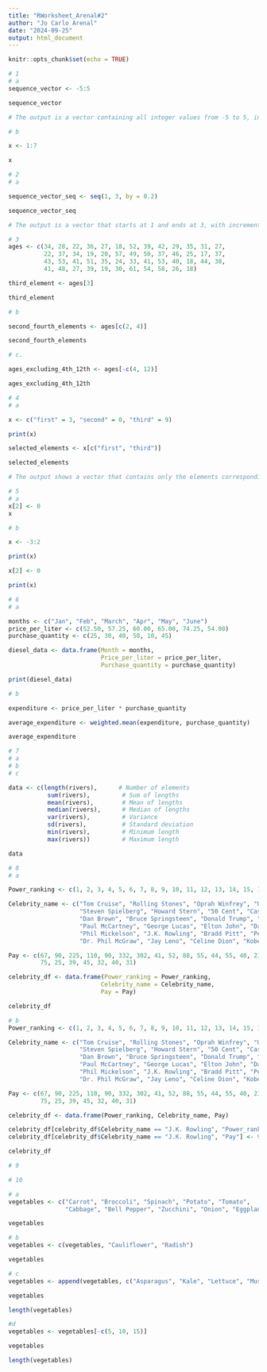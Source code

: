 ```yaml
---
title: "RWorksheet_Arenal#2"
author: "Jo Carlo Arenal"
date: "2024-09-25"
output: html_document
---
```


```r
knitr::opts_chunk$set(echo = TRUE)
```

```r
# 1
# a
sequence_vector <- -5:5

sequence_vector

# The output is a vector containing all integer values from -5 to 5, inclusive. The : operator generates a sequence of numbers, starting from the left operand (-5) and ending at the right operand (5), increasing by 1.

# b

x <- 1:7

x

# 2
# a

sequence_vector_seq <- seq(1, 3, by = 0.2)

sequence_vector_seq

# The output is a vector that starts at 1 and ends at 3, with increments of 0.2. The seq() function generates a sequence of numbers according to the specified parameters. In this case, it includes all values starting from 1 up to and including 3, stepping by 0.2 each time. This results in a total of 11 values: 1.0, 1.2, 1.4, 1.6, 1.8, 2.0, 2.2, 2.4, 2.6, 2.8, and 3.0.

# 3
ages <- c(34, 28, 22, 36, 27, 18, 52, 39, 42, 29, 35, 31, 27,
          22, 37, 34, 19, 20, 57, 49, 50, 37, 46, 25, 17, 37,
          43, 53, 41, 51, 35, 24, 33, 41, 53, 40, 18, 44, 38,
          41, 48, 27, 39, 19, 30, 61, 54, 58, 26, 18)

third_element <- ages[3]

third_element

# b

second_fourth_elements <- ages[c(2, 4)]

second_fourth_elements

# c.

ages_excluding_4th_12th <- ages[-c(4, 12)]

ages_excluding_4th_12th

# 4
# a

x <- c("first" = 3, "second" = 0, "third" = 9)

print(x)

selected_elements <- x[c("first", "third")]

selected_elements

# The output shows a vector that contains only the elements corresponding to the names "first" and "third" from the original vector x. The value for "first" is 3 and the value for "third" is 9. This demonstrates how to access specific elements in a named vector using their names.

# 5
# a
x[2] <- 0
x

# b

x <- -3:2

print(x)

x[2] <- 0

print(x)

# 6
# a

months <- c("Jan", "Feb", "March", "Apr", "May", "June")
price_per_liter <- c(52.50, 57.25, 60.00, 65.00, 74.25, 54.00)
purchase_quantity <- c(25, 30, 40, 50, 10, 45)

diesel_data <- data.frame(Month = months,
                          Price_per_liter = price_per_liter,
                          Purchase_quantity = purchase_quantity)

print(diesel_data)

# b

expenditure <- price_per_liter * purchase_quantity

average_expenditure <- weighted.mean(expenditure, purchase_quantity)

average_expenditure

# 7
# a
# b
# c

data <- c(length(rivers),      # Number of elements
           sum(rivers),         # Sum of lengths
           mean(rivers),        # Mean of lengths
           median(rivers),      # Median of lengths
           var(rivers),         # Variance
           sd(rivers),          # Standard deviation
           min(rivers),         # Minimum length
           max(rivers))         # Maximum length

data

# 8
# a

Power_ranking <- c(1, 2, 3, 4, 5, 6, 7, 8, 9, 10, 11, 12, 13, 14, 15, 16, 17, 18, 19, 20, 21, 22, 23, 24, 25)

Celebrity_name <- c("Tom Cruise", "Rolling Stones", "Oprah Winfrey", "U2", "Tiger Woods", 
                    "Steven Spielberg", "Howard Stern", "50 Cent", "Cast of the Sopranos", 
                    "Dan Brown", "Bruce Springsteen", "Donald Trump", "Muhammad Ali", 
                    "Paul McCartney", "George Lucas", "Elton John", "David Letterman", 
                    "Phil Mickelson", "J.K. Rowling", "Bradd Pitt", "Peter Jackson", 
                    "Dr. Phil McGraw", "Jay Leno", "Celine Dion", "Kobe Bryant")

Pay <- c(67, 90, 225, 110, 90, 332, 302, 41, 52, 88, 55, 44, 55, 40, 233, 34, 40, 47, 
         75, 25, 39, 45, 32, 40, 31)

celebrity_df <- data.frame(Power_ranking = Power_ranking,
                          Celebrity_name = Celebrity_name,
                          Pay = Pay)

celebrity_df

# b
Power_ranking <- c(1, 2, 3, 4, 5, 6, 7, 8, 9, 10, 11, 12, 13, 14, 15, 16, 17, 18, 19, 20, 21, 22, 23, 24, 25)

Celebrity_name <- c("Tom Cruise", "Rolling Stones", "Oprah Winfrey", "U2", "Tiger Woods", 
                    "Steven Spielberg", "Howard Stern", "50 Cent", "Cast of the Sopranos", 
                    "Dan Brown", "Bruce Springsteen", "Donald Trump", "Muhammad Ali", 
                    "Paul McCartney", "George Lucas", "Elton John", "David Letterman", 
                    "Phil Mickelson", "J.K. Rowling", "Bradd Pitt", "Peter Jackson", 
                    "Dr. Phil McGraw", "Jay Leno", "Celine Dion", "Kobe Bryant")

Pay <- c(67, 90, 225, 110, 90, 332, 302, 41, 52, 88, 55, 44, 55, 40, 233, 34, 40, 47, 
         75, 25, 39, 45, 32, 40, 31)

celebrity_df <- data.frame(Power_ranking, Celebrity_name, Pay)

celebrity_df[celebrity_df$Celebrity_name == "J.K. Rowling", "Power_ranking"] <- 15
celebrity_df[celebrity_df$Celebrity_name == "J.K. Rowling", "Pay"] <- 90

celebrity_df

# 9

# 10

# a
vegetables <- c("Carrot", "Broccoli", "Spinach", "Potato", "Tomato",
                "Cabbage", "Bell Pepper", "Zucchini", "Onion", "Eggplant")

vegetables

# b
vegetables <- c(vegetables, "Cauliflower", "Radish")

vegetables

# c
vegetables <- append(vegetables, c("Asparagus", "Kale", "Lettuce", "Mushroom"), after = 5)

vegetables

length(vegetables)

#d
vegetables <- vegetables[-c(5, 10, 15)]

vegetables

length(vegetables)



```

